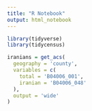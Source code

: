 ```yaml
---
title: "R Notebook"
output: html_notebook
---
```


```r
library(tidyverse)
library(tidycensus)
```

```r
iranians = get_acs(
  geography = 'county',
  variables = c(
    total = 'B04006_001',
    iranian = 'B04006_048'
  ),
  output = 'wide'
)
```

